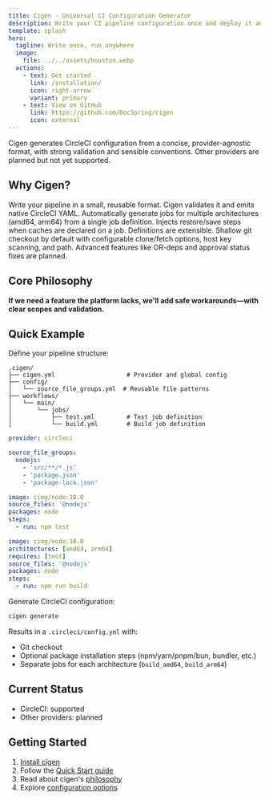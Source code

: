 ```yaml
---
title: Cigen - Universal CI Configuration Generator
description: Write your CI pipeline configuration once and deploy it anywhere. Cigen generates provider-specific configurations from universal templates.
template: splash
hero:
  tagline: Write once, run anywhere
  image:
    file: ../../assets/houston.webp
  actions:
    - text: Get started
      link: /installation/
      icon: right-arrow
      variant: primary
    - text: View on GitHub
      link: https://github.com/DocSpring/cigen
      icon: external
---
```



Cigen generates CircleCI configuration from a concise, provider-agnostic format, with strong validation and sensible conventions. Other providers are planned but not yet supported.

## Why Cigen?

<CardGrid>
  <Card title="Validated Config" icon="puzzle">
    Write your pipeline in a small, reusable format. Cigen validates it and emits native CircleCI YAML.
  </Card>
  <Card title="Multi-Architecture Support" icon="laptop">
    Automatically generate jobs for multiple architectures (amd64, arm64) from a
    single job definition.
  </Card>
  <Card title="Cache Helpers" icon="rocket">
    Injects restore/save steps when caches are declared on a job. Definitions are extensible.
  </Card>
  <Card title="Advanced Checkout" icon="git-branch">
    Shallow git checkout by default with configurable clone/fetch options, host key scanning, and path.
  </Card>
  <Card title="Pragmatic Roadmap" icon="star">
    Advanced features like OR-deps and approval status fixes are planned.
  </Card>
</CardGrid>

## Core Philosophy

**If we need a feature the platform lacks, we'll add safe workarounds—with clear scopes and validation.**

## Quick Example

Define your pipeline structure:

```
.cigen/
├── cigen.yml                    # Provider and global config
├── config/
│   └── source_file_groups.yml  # Reusable file patterns
├── workflows/
│   └── main/
│       └── jobs/
│           ├── test.yml         # Test job definition
│           └── build.yml        # Build job definition
```

```yaml title=".cigen/config.yml"
provider: circleci
```

```yaml title=".cigen/config/source_file_groups.yml"
source_file_groups:
  nodejs:
    - 'src/**/*.js'
    - 'package.json'
    - 'package-lock.json'
```

```yaml title=".cigen/workflows/main/jobs/test.yml"
image: cimg/node:18.0
source_files: '@nodejs'
packages: node
steps:
  - run: npm test
```

```yaml title=".cigen/workflows/main/jobs/build.yml"
image: cimg/node:18.0
architectures: [amd64, arm64]
requires: [test]
source_files: '@nodejs'
packages: node
steps:
  - run: npm run build
```

Generate CircleCI configuration:

```bash
cigen generate
```

Results in a `.circleci/config.yml` with:

- Git checkout
- Optional package installation steps (npm/yarn/pnpm/bun, bundler, etc.)
- Separate jobs for each architecture (`build_amd64`, `build_arm64`)

## Current Status

- CircleCI: supported
- Other providers: planned

## Getting Started

1. [Install cigen](/installation/)
2. Follow the [Quick Start guide](/quick-start/)
3. Read about cigen's [philosophy](/philosophy/)
4. Explore [configuration options](/configuration/overview/)
